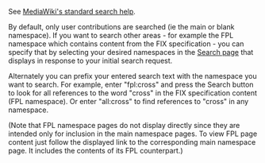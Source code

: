 See [http://www.mediawiki.org/wiki/Help:Search MediaWiki's standard search help].

By default, only user contributions are searched (ie the main or blank namespace). 
If you want to search other areas - for example the FPL namespace which contains content from the FIX specification - 
you can specify that by selecting your desired namespaces in the [[Special:Search|Search page]] that displays in 
response to your initial search request.

Alternately you can prefix your entered search text with the namespace you want to search. 
For example, enter "fpl:cross" and press the Search button to look for all references to the word "cross" in the 
FIX specification content (FPL namespace).
Or enter "all:cross" to find references to "cross" in any namespace.

(Note that FPL namespace pages do not display directly since they are intended only for inclusion in the main namespace 
pages. To view FPL page content just follow the displayed link to the corresponding main namespace page.
It includes the contents of its FPL counterpart.)
